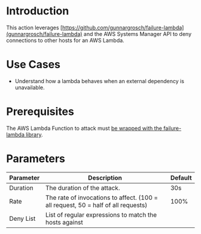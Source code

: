 # Introduction

This action leverages [https://github.com/gunnargrosch/failure-lambda](gunnargrosch/failure-lambda) and the AWS Systems Manager API to deny connections to other hosts for an AWS Lambda.

# Use Cases

- Understand how a lambda behaves when an external dependency is unavailable.


# Prerequisites

The AWS Lambda Function to attack must [be wrapped with the failure-lambda library](https://github.com/gunnargrosch/failure-lambda#how-to-install-with-parameter-in-ssm-parameter-store).

# Parameters

| Parameter | Description                                                                       | Default |
|-----------|-----------------------------------------------------------------------------------|---------|
| Duration  | The duration of the attack.                                                       | 30s     |
| Rate      | The rate of invocations to affect. (100 = all request, 50 = half of all requests) | 100%    |
| Deny List | List of regular expressions to match the hosts against                            |         |
